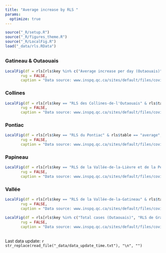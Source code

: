 ```yaml
---
title: "Average increase by RLS "
params: 
  optimize: true
---
```


```r
source("_R/setup.R")
source("_R/figures_theme.R")
source("_R/LocalFig.R")
load("_data/rls.RData")
```

## {.tabset .tabset-fade .tabset-pills}

### Gatineau & Outaouais
```r
LocalFig(df = rls[rls$key %in% c("Average increase per day (Outaouais)", "Active cases (Outaouais)", "RLS de Grande-Rivière - Hull - Gatineau") & rls$table == "average", ], 
       rug = FALSE, 
       caption = "Data source: www.inspq.qc.ca/sites/default/files/covid/donnees/tableau-rls-new.csv")
```

### Collines
```r
LocalFig(df = rls[rls$key == "RLS des Collines-de-l'Outaouais" & rls$table == "average", ], 
       rug = FALSE, 
       caption = "Data source: www.inspq.qc.ca/sites/default/files/covid/donnees/tableau-rls-new.csv")
```

### Pontiac
```r
LocalFig(df = rls[rls$key == "RLS du Pontiac" & rls$table == "average", ], 
       rug = FALSE, 
       caption = "Data source: www.inspq.qc.ca/sites/default/files/covid/donnees/tableau-rls-new.csv")
```

### Papineau
```r
LocalFig(df = rls[rls$key == "RLS de la Vallée-de-la-Lièvre et de la Petite Nation" & rls$table == "average", ], 
       rug = FALSE, 
       caption = "Data source: www.inspq.qc.ca/sites/default/files/covid/donnees/tableau-rls-new.csv")
```

### Vallée
```r
LocalFig(df = rls[rls$key == "RLS de la Vallée-de-la-Gatineau" & rls$table == "average", ], 
       rug = FALSE, 
       caption = "Data source: www.inspq.qc.ca/sites/default/files/covid/donnees/tableau-rls-new.csv")
```

```r
LocalFig(df = rls[rls$key %in% c("Total cases (Outaouais)", "RLS de Grande-Rivière - Hull - Gatineau", "RLS des Collines-de-l'Outaouais", "RLS du Pontiac", "RLS de la Vallée-de-la-Lièvre et de la Petite Nation", "RLS de la Vallée-de-la-Gatineau") & rls$table == "cases", ], 
       rug = FALSE, 
       caption = "Data source: www.inspq.qc.ca/sites/default/files/covid/donnees/tableau-rls-new.csv")
```

##

Last data update: `r str_replace(read_file("_data/data_update_time.txt"), "\n", "")`
